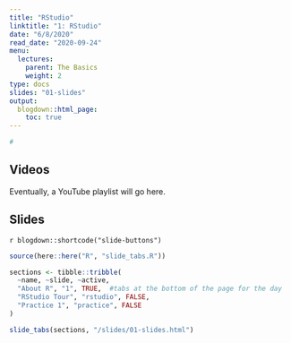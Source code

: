 ```yaml
---
title: "RStudio"
linktitle: "1: RStudio"
date: "6/8/2020"
read_date: "2020-09-24"
menu:
  lectures:
    parent: The Basics
    weight: 2
type: docs
slides: "01-slides"
output:
  blogdown::html_page:
    toc: true
---
```


```r
# 
```


## Videos

Eventually, a YouTube playlist will go here. 

## Slides

`r blogdown::shortcode("slide-buttons")`

```r

source(here::here("R", "slide_tabs.R"))

sections <- tibble::tribble(
  ~name, ~slide, ~active,
  "About R", "1", TRUE,  #tabs at the bottom of the page for the day
  "RStudio Tour", "rstudio", FALSE,
  "Practice 1", "practice", FALSE
)

slide_tabs(sections, "/slides/01-slides.html")
```

